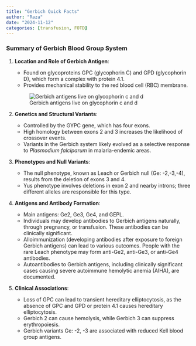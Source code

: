 ```yaml
---
title: "Gerbich Quick Facts"
author: "Raza"
date: "2024-11-12"
categories: [transfusion, FOTD]
---
```


### **Summary of Gerbich Blood Group System**

1.  **Location and Role of Gerbich Antigen**:

    -   Found on glycoproteins GPC (glycophorin C) and GPD (glycophorin D), which form a complex with protein 4.1.
    -   Provides mechanical stability to the red blood cell (RBC) membrane.

    ![Gerbich antigens live on glycophorin c and d](gerbich.jpg)

2.  **Genetics and Structural Variants**:

    -   Controlled by the GYPC gene, which has four exons.
    -   High homology between exons 2 and 3 increases the likelihood of crossover events.
    -   Variants in the Gerbich system likely evolved as a selective response to *Plasmodium falciparum* in malaria-endemic areas.

3.  **Phenotypes and Null Variants**:

    -   The null phenotype, known as Leach or Gerbich null (Ge: -2,-3,-4), results from the deletion of exons 3 and 4.
    -   Yus phenotype involves deletions in exon 2 and nearby introns; three different alleles are responsible for this type.

4.  **Antigens and Antibody Formation**:

    -   Main antigens: Ge2, Ge3, Ge4, and GEPL.
    -   Individuals may develop antibodies to Gerbich antigens naturally, through pregnancy, or transfusion. These antibodies can be clinically significant.
    -   Alloimmunization (developing antibodies after exposure to foreign Gerbich antigens) can lead to various outcomes. People with the rare Leach phenotype may form anti-Ge2, anti-Ge3, or anti-Ge4 antibodies.
    -   Autoantibodies to Gerbich antigens, including clinically significant cases causing severe autoimmune hemolytic anemia (AIHA), are documented.

5.  **Clinical Associations**:

    -   Loss of GPC can lead to transient hereditary elliptocytosis, as the absence of GPC and GPD or protein 4.1 causes hereditary elliptocytosis.
    -   Gerbich 2 can cause hemolysis, while Gerbich 3 can suppress erythropoiesis.
    -   Gerbich variants Ge: -2, -3 are associated with reduced Kell blood group antigens.
